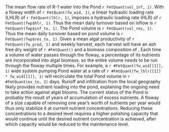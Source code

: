 The mean flow rate of R-1 water into the Pond `r FmtQuant(vol_inf, 1)`. With a floway width of `r FmtQuant(fw_wid, 1)`, a linear hydraulic loading rate (LHLR) of `r FmtQuant(lhlr, 1)`, imposes a hydraulic loading rate (HLR) of `r FmtQuant(fwp$hlr, 1)`. Thus the mean daily turnover based on inflow is `r FmtQuant(fwp$inf_to, 1)`. The Pond volume is `r FmtQuant(vol_res, 1)`. Thus the mean daily turnover based on pond volume is `r FmtQuant(fwp$res_to, 1)`. Given a mean algal productivity of `r FmtQuant(fw_prod, 1)` and weekly harvest, each harvest will have an ash free dry weight of `r #FmtQuant()` and a biomass composition of , Each time a volume of water passes through the floway, a percentage of its nutrients are incorporated into algal biomass. so the entire volume needs to be run through the floway multiple times. For example, a `r #FmtQuant(fw_wid[[1]], 1)` wide system pumping Pond water at a rate of `r #FmtQuant(fw_lhlr[[1]] * fw_wid[[1]], 1)` will recirculate the total Pond volume in `r #FmtQuant(ex_to, 2)` days. Runoff and infiltration from the local geography likely provides nutrient loading into the pond, explaining the ongoing need to take action against algal blooms. The current status of the Pond is probably the result of years of accumulation of excess nutrients. A floway of a size capable of removing one year's worth of nutrients per year would thus only stabilize it at current nutrient concentrations. Reducing these concentrations to a desired level requires a higher polishing capacity that would continue until the desired nutrient concentration is achieved, after which capacity would be reduced to the maintenance level.
\begin{figure}[t]
  \includegraphics{Visual Elements/Figures/2.png}
  \caption{Millards Quarry Pond. A) Google Maps view of Pond. B) Enlargement of possible retention pond. C) Enlargement of possible disused aquaculture facility}.
\end{figure}
